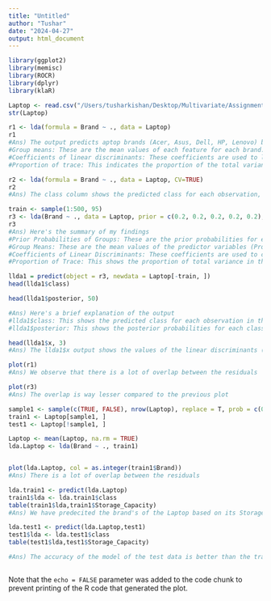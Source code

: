 ```yaml
---
title: "Untitled"
author: "Tushar"
date: "2024-04-27"
output: html_document
---
```


```r
library(ggplot2)
library(memisc)
library(ROCR)
library(dplyr)
library(klaR)

Laptop <- read.csv("/Users/tusharkishan/Desktop/Multivariate/Assignment\ 1/Laptop_price.csv")
str(Laptop)

r1 <- lda(formula = Brand ~ ., data = Laptop)
r1
#Ans) The output predicts aptop brands (Acer, Asus, Dell, HP, Lenovo) based on several features (Processor_Speed, RAM_Size, Storage_Capacity, Screen_Size, Weight, Price).Prior probabilities: These are the estimated probabilities of each brand occurring in the dataset.
#Group means: These are the mean values of each feature for each brand.
#Coefficients of linear discriminants: These coefficients are used to linearly combine the features to form the discriminant functions (LD1, LD2, LD3, LD4).
#Proportion of trace: This indicates the proportion of the total variance explained by each discriminant function. The first discriminant function (LD1) explains 52.91% of the variance, the second (LD2) explains 30.94%, the third (LD3) explains 15.46%, and the fourth (LD4) explains 0.70%.

r2 <- lda(formula = Brand ~ ., data = Laptop, CV=TRUE)
r2
#Ans) The class column shows the predicted class for each observation, and the posterior columns show the posterior probabilities for each class. Each row corresponds to an observation, and each column corresponds to a class.These probabilities represent the model's confidence in each class prediction for that observation.

train <- sample(1:500, 95)
r3 <- lda(Brand ~ ., data = Laptop, prior = c(0.2, 0.2, 0.2, 0.2, 0.2), subset = train)
r3
#Ans) Here's the summary of my findings
#Prior Probabilities of Groups: These are the prior probabilities for each class (brand) in Ir dataset. In this case, I've set them to be equal (0.2 for each brand).
#Group Means: These are the mean values of the predictor variables (Processor_Speed, RAM_Size, Storage_Capacity, Screen_Size, Weight, Price) for each brand. They provide insight into how the brands differ in terms of these features.
#Coefficients of Linear Discriminants: These coefficients are used to construct linear combinations of the predictor variables that best separate the classes. They indicate the importance of each predictor in the classification.
#Proportion of Trace: This shows the proportion of total variance in the data explained by each linear discriminant. In this case, LD1 explains 58.6% of the variance, LD2 explains 30.9%, LD3 explains 7.9%, and LD4 explains 2.5%.

llda1 = predict(object = r3, newdata = Laptop[-train, ])
head(llda1$class)

head(llda1$posterior, 50)

#Ans) Here's a brief explanation of the output
#llda1$class: This shows the predicted class for each observation in the test set. For example, the first observation is predicted to belong to the "Dell" class, the second to "Asus," and so on.
#llda1$posterior: This shows the posterior probabilities for each class for each observation. For example, for the first observation, the model assigns a high probability to the "Dell" class (0.73), indicating high confidence in this prediction.

head(llda1$x, 3)
#Ans) The llda1$x output shows the values of the linear discriminants (LD) for each observation in the test set. These values are essentially the coordinates of each observation in the LD space, which is a lower-dimensional space created by the LDA model to separate the classes.In my output each row represents an observation, and each column represents a different LD. For example, the first row shows the LD values for the first observation, where LD1 is -1.272716, LD2 is -1.6090542, LD3 is -1.4632172, and LD4 is 1.7946536. These LD values can be used to visualize the separation of classes in the LD space or for further analysis of the data.

plot(r1)
#Ans) We observe that there is a lot of overlap between the residuals

plot(r3)
#Ans) The overlap is way lesser compared to the previous plot

sample1 <- sample(c(TRUE, FALSE), nrow(Laptop), replace = T, prob = c(0.75,0.25))
train1 <- Laptop[sample1, ]
test1 <- Laptop[!sample1, ]

Laptop <- mean(Laptop, na.rm = TRUE)
lda.Laptop <- lda(Brand ~ ., train1)


plot(lda.Laptop, col = as.integer(train1$Brand))
#Ans) There is a lot of overlap between the residuals

lda.train1 <- predict(lda.Laptop)
train1$lda <- lda.train1$class
table(train1$lda,train1$Storage_Capacity)
#Ans) We have predecited the brand's of the Laptop based on its Storage Capacity.The accuracy of the model is not great on the training data

lda.test1 <- predict(lda.Laptop,test1)
test1$lda <- lda.test1$class
table(test1$lda,test1$Storage_Capacity)

#Ans) The accuracy of the model of the test data is better than the training data



```

Note that the `echo = FALSE` parameter was added to the code chunk to prevent printing of the R code that generated the plot.
